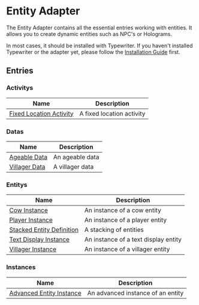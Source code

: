 # Entity Adapter

The Entity Adapter contains all the essential entries working with entities.
It allows you to create dynamic entities such as NPC's or Holograms.

In most cases, it should be installed with Typewriter.
If you haven't installed Typewriter or the adapter yet,
please follow the [Installation Guide](../../docs/02-getting-started/01-installation.mdx)
first.

## Entries

### Activitys

| Name | Description |
| ---- | ----------- |
| [Fixed Location Activity](EntityAdapter/entries/activity/fixed_location_activity) | A fixed location activity |

### Datas

| Name | Description |
| ---- | ----------- |
| [Ageable Data](EntityAdapter/entries/data/ageable_data) | An ageable data |
| [Villager Data](EntityAdapter/entries/data/villager_data) | A villager data |

### Entitys

| Name | Description |
| ---- | ----------- |
| [Cow Instance](EntityAdapter/entries/entity/cow_instance) | An instance of a cow entity |
| [Player Instance](EntityAdapter/entries/entity/player_instance) | An instance of a player entity |
| [Stacked Entity Definition](EntityAdapter/entries/entity/stacked_entity_definition) | A stacking of entities |
| [Text Display Instance](EntityAdapter/entries/entity/text_display_instance) | An instance of a text display entity |
| [Villager Instance](EntityAdapter/entries/entity/villager_instance) | An instance of a villager entity |

### Instances

| Name | Description |
| ---- | ----------- |
| [Advanced Entity Instance](EntityAdapter/entries/instance/advanced_entity_instance) | An advanced instance of an entity |

